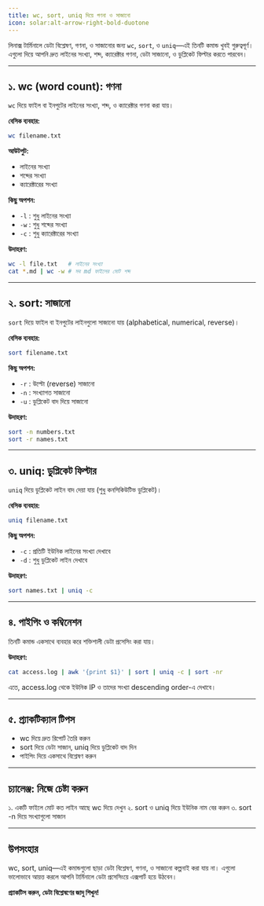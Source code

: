 ```yaml
---
title: wc, sort, uniq দিয়ে গণনা ও সাজানো
icon: solar:alt-arrow-right-bold-duotone
---
```


লিনাক্স টার্মিনালে ডেটা বিশ্লেষণ, গণনা, ও সাজানোর জন্য `wc`, `sort`, ও `uniq`—এই তিনটি কমান্ড খুবই গুরুত্বপূর্ণ। এগুলো দিয়ে আপনি দ্রুত লাইনের সংখ্যা, শব্দ, ক্যারেক্টার গণনা, ডেটা সাজানো, ও ডুপ্লিকেট ফিল্টার করতে পারবেন।

---

## ১. wc (word count): গণনা

`wc` দিয়ে ফাইল বা ইনপুটের লাইনের সংখ্যা, শব্দ, ও ক্যারেক্টার গণনা করা যায়।

**বেসিক ব্যবহার:**

```bash
wc filename.txt
```

**আউটপুট:**
- লাইনের সংখ্যা
- শব্দের সংখ্যা
- ক্যারেক্টারের সংখ্যা

**কিছু অপশন:**
- `-l` : শুধু লাইনের সংখ্যা
- `-w` : শুধু শব্দের সংখ্যা
- `-c` : শুধু ক্যারেক্টারের সংখ্যা

**উদাহরণ:**

```bash
wc -l file.txt   # লাইনের সংখ্যা
cat *.md | wc -w # সব md ফাইলের মোট শব্দ
```

---

## ২. sort: সাজানো

`sort` দিয়ে ফাইল বা ইনপুটের লাইনগুলো সাজানো যায় (alphabetical, numerical, reverse)।

**বেসিক ব্যবহার:**

```bash
sort filename.txt
```

**কিছু অপশন:**
- `-r` : উল্টো (reverse) সাজানো
- `-n` : সংখ্যাগত সাজানো
- `-u` : ডুপ্লিকেট বাদ দিয়ে সাজানো

**উদাহরণ:**

```bash
sort -n numbers.txt
sort -r names.txt
```

---

## ৩. uniq: ডুপ্লিকেট ফিল্টার

`uniq` দিয়ে ডুপ্লিকেট লাইন বাদ দেয়া যায় (শুধু কনসিকিউটিভ ডুপ্লিকেট)।

**বেসিক ব্যবহার:**

```bash
uniq filename.txt
```

**কিছু অপশন:**
- `-c` : প্রতিটি ইউনিক লাইনের সংখ্যা দেখাবে
- `-d` : শুধু ডুপ্লিকেট লাইন দেখাবে

**উদাহরণ:**

```bash
sort names.txt | uniq -c
```

---

## ৪. পাইপিং ও কম্বিনেশন

তিনটি কমান্ড একসাথে ব্যবহার করে শক্তিশালী ডেটা প্রসেসিং করা যায়।

**উদাহরণ:**

```bash
cat access.log | awk '{print $1}' | sort | uniq -c | sort -nr
```

এতে, access.log থেকে ইউনিক IP ও তাদের সংখ্যা descending order-এ দেখাবে।

---

## ৫. প্র্যাকটিক্যাল টিপস

- wc দিয়ে দ্রুত রিপোর্ট তৈরি করুন
- sort দিয়ে ডেটা সাজান, uniq দিয়ে ডুপ্লিকেট বাদ দিন
- পাইপিং দিয়ে একসাথে বিশ্লেষণ করুন

---

## চ্যালেঞ্জ: নিজে চেষ্টা করুন

১. একটি ফাইলে মোট কত লাইন আছে wc দিয়ে দেখুন
২. sort ও uniq দিয়ে ইউনিক নাম বের করুন
৩. sort -n দিয়ে সংখ্যাগুলো সাজান

---

## উপসংহার

wc, sort, uniq—এই কমান্ডগুলো ছাড়া ডেটা বিশ্লেষণ, গণনা, ও সাজানো কল্পনাই করা যায় না। এগুলো ভালোভাবে আয়ত্ত করলে আপনি টার্মিনালে ডেটা প্রসেসিংয়ে এক্সপার্ট হয়ে উঠবেন।

**প্র্যাকটিস করুন, ডেটা বিশ্লেষণের জাদু শিখুন!**
